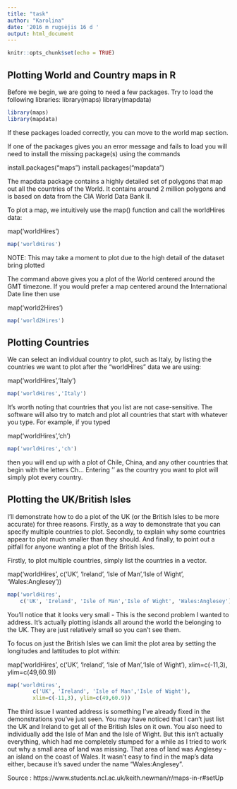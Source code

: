 ```yaml
---
title: "task"
author: "Karolina"
date: '2016 m rugsėjis 16 d '
output: html_document
---
```


```r
knitr::opts_chunk$set(echo = TRUE)
```

## Plotting World and Country maps in R

Before we begin, we are going to need a few packages. Try to load the following libraries:
library(maps)
library(mapdata)

```r
library(maps)
library(mapdata)		
```
    

If these packages loaded correctly, you can move to the world map section.

If one of the packages gives you an error message and fails to load you will need to install the missing package(s) using the commands

install.packages("maps")
install.packages("mapdata")

The mapdata package contains a highly detailed set of polygons that map out all the countries of the World. It contains around 2 million polygons and is based on data from the CIA World Data Bank II.

To plot a map, we intuitively use the map() function and call the worldHires data:

map('worldHires')

```r
map('worldHires')
```
		
NOTE: This may take a moment to plot due to the high detail of the dataset bring plotted

The command above gives you a plot of the World centered around the GMT timezone. If you would prefer a map centered around the International Date line then use

map('world2Hires')

```r
map('world2Hires')
```

## Plotting Countries

We can select an individual country to plot, such as Italy, by listing the countries we want to plot after the "worldHires" data we are using:

map('worldHires','Italy')

```r
map('worldHires','Italy')
```


It's worth noting that countries that you list are not case-sensitive. The software will also try to match and plot all countries that start with whatever you type. For example, if you typed

map('worldHires','ch')

```r
map('worldHires','ch')
```


then you will end up with a plot of Chile, China, and any other countries that begin with the letters Ch... Entering '' as the country you want to plot will simply plot every country.

## Plotting the UK/British Isles

I'll demonstrate how to do a plot of the UK (or the British Isles to be more accurate) for three reasons. Firstly, as a way to demonstrate that you can specify multiple countries to plot. Secondly, to explain why some countries appear to plot much smaller than they should. And finally, to point out a pitfall for anyone wanting a plot of the British Isles.

Firstly, to plot multiple countries, simply list the countries in a vector.

map('worldHires',
    c('UK', 'Ireland', 'Isle of Man','Isle of Wight', 'Wales:Anglesey'))
    
```r
map('worldHires',
    c('UK', 'Ireland', 'Isle of Man','Isle of Wight', 'Wales:Anglesey'))
```

    
You'll notice that it looks very small - This is the second problem I wanted to address. It's actually plotting islands all around the world the belonging to the UK. They are just relatively small so you can't see them.

To focus on just the British Isles we can limit the plot area by setting the longitudes and lattitudes to plot within:

map('worldHires',
		c('UK', 'Ireland', 'Isle of Man','Isle of Wight'),
		xlim=c(-11,3), ylim=c(49,60.9))	
		

```r
map('worldHires',
		c('UK', 'Ireland', 'Isle of Man','Isle of Wight'),
		xlim=c(-11,3), ylim=c(49,60.9))	
```

The third issue I wanted address is something I've already fixed in the demonstrations you've just seen. You may have noticed that I can't just list the UK and Ireland to get all of the British Isles on it own. You also need to individually add the Isle of Man and the Isle of Wight. But this isn't actually everything, which had me completely stumped for a while as I tried to work out why a small area of land was missing. That area of land was Anglesey - an island on the coast of Wales. It wasn't easy to find in the map's data either, because it's saved under the name "Wales:Anglesey".

Source : https://www.students.ncl.ac.uk/keith.newman/r/maps-in-r#setUp
